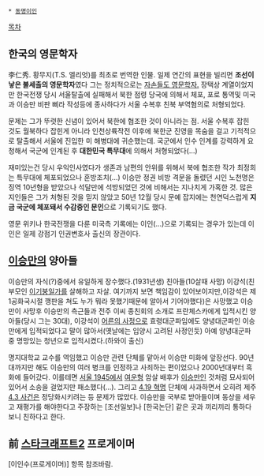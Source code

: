  * [[동명이인]]

[[목차]]
== 한국의 영문학자 ==
李仁秀. 황무지(T.S. 엘리엇)를 최초로 번역한 인물. 일제 연간의 표현을 빌리면 '''조선이 낳은 불세출의 영문학자'''였다 그는 정치적으로는 [http://www.hani.co.kr/h21/data/L990308/1p9y3809.html 자손들도 영문학자.] 장택상 계열이었지만 한국전쟁 당시 서울탈출에 실패해서 북한 점령 당국에 의해서 체포, 포로 통역및 미국과 이승만 비판 삐라 작성등에 종사하다가 서울 수복후 친북 부역혐의로 처형되었다. 

문제는 그가 뚜렷한 신념이 있어서 북한에 협조한 것이 아니라는 점. 서울 수복후 잡힌 것도 월북하다 잡힌게 아니라 인천상륙작전 이후에 북한군 진영을 목숨을 걸고 기적적으로 탈출해서 서울에 진입한 미 해병대에 귀순했는데. 국군에서 인수 인계를 강력하게 요청해서 국군에 인계된 후 '''대한민국 특무대'''에 의해서 처형되었다(...)

재미있는건 당시 우익인사였다가 생존과 남편의 안위를 위해서 북에 협조한 작가 최정희는 특무대에 체포되었으나 훈방조치(...) 이승만 정권 비방 격문을 돌렸던 시인 노천명은 징역 10년형을 받았으나 석달만에 석방되었던 것에 비해서는 지나치게 가혹한 것. 많은 지인들은 그가 처형된 것을 믿지 않았고 50년 12월 당시 문예 잡지에는 천연덕스럽게 '''지금 국군에 체포돼서 수감중인 문인'''으로 기록되기도 했다.

영문 위키나 한국전쟁을 다룬 미국측 기록에는 이인(...)으로 기록되는 경우가 있는데 이인은 일제 강점기 인권변호사 출신의 장관이다.

== [[이승만]]의 양아들 ==
이승만의 자식(?)중에서 유일하게 장수했다.(1931년생) 친아들(10살때 사망) 이강석(친부모인 [[이기붕]]일가를 살해하고 자살. 여기까지 보면 책임감이 있어보이지만,이강석은 제1공화국시절 깽판을 쳐도 누가 뭐라 못했기때문에 알아서 기어야했다)은 사망했고  이승만이 사망후 이승만의 측근들과 전주 이씨 종친회의 소개로 프란체스카에게 입적시킨 양아들(당시 그는 30대), 이강석이 [[어른의 사정]]으로 효령대군파임에도 양녕대군파인 이승만에게 입적되었다고 말이 많아서(옛날에는 입양시 고려된 사정인듯) 아예 양녕대군파중 명망있는 청년으로 입적시켰다.(하와이 출신)

명지대학교 교수를 역임했고 이승만 관련 단체를 맡아서 이승만 미화에 앞장선다. 90년대까지만 해도 이승만의 여러 병크를 인정하고 사죄하는 편이었으나 2000년대부터 흑화에 들어갔다. 이를테면 [[서울 1945]]에서 [[여운형]] 암살 배후가 [[이승만]]인 것처럼 묘사되어있어서 소송을 걸었지만 패소했다(…). 그리고 [[4.19 혁명]] 단체에 사과하면서 오히려 제주 [[4.3 사건]]은 정당화시키려는 등 문제가 많았다. 이승만을 국부로 받아들이며 동상을 세우고 재평가를 해야한다고 주장하는 [조선일보]나 [한국논단] 같은 곳과 끼리끼리 통하다보니 친하다고 한다.

== 前 [[스타크래프트2]] 프로게이머 ==

[이인수(프로게이머)] 항목 참조바람.
